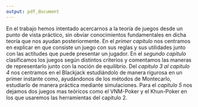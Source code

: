 ```yaml
---
output: pdf_document
---
```


En el trabajo hemos intentado acercarnos a la teoría de juegos desde un punto de vista práctico, sin obviar conocimientos fundamentales en dicha teoría que nos ayudan posteriormente. En el *primer capitulo* nos centramos en explicar en que consiste un juego con sus reglas y sus utilidades junto con las actitudes que puede presentar un jugador. En el *segundo capitulo* clasificamos los juegos según distintos criterios y comentamos las maneras de representarlo junto con la noción de equilibrio. Del *capitulo 3 al capitulo 4* nos centramos en el Blackjack estudiándolo de manera rigurosa en un primer instante como, ayudándonos de los métodos de Montecarlo, estudiarlo de manera práctica mediante simulaciones. Para el *capitulo 5* nos dejamos dos juegos mas teóricos como el VNM-Poker y el Khun-Poker en los que usaremos las herramientas del capitulo 2.